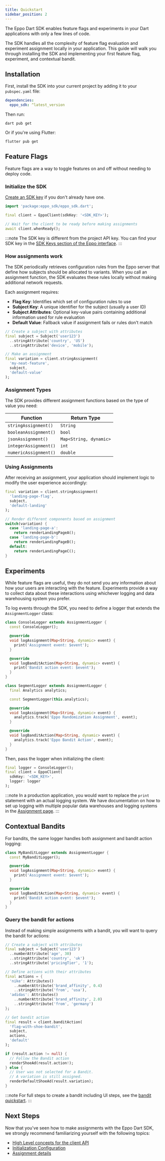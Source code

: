 ```yaml
---
title: Quickstart
sidebar_position: 2
---
```



The Eppo Dart SDK enables feature flags and experiments in your Dart applications with only a few lines of code.

The SDK handles all the complexity of feature flag evaluation and experiment assignment locally in your application. This guide will walk you through installing the SDK and implementing your first feature flag, experiment, and contextual bandit.

## Installation

First, install the SDK into your current project by adding it to your `pubspec.yaml` file:

```yaml
dependencies:
  eppo_sdk: ^latest_version
```

Then run:

```shell
dart pub get
```

Or if you're using Flutter:

```shell
flutter pub get
```

## Feature Flags

Feature flags are a way to toggle features on and off without needing to deploy code.

### Initialize the SDK

[Create an SDK key](/sdks/sdk-keys) if you don't already have one.

```dart
import 'package:eppo_sdk/eppo_sdk.dart';

final client = EppoClient(sdkKey: '<SDK_KEY>');

// Wait for the client to be ready before making assignments
await client.whenReady();
```

:::note
The SDK key is different from the project API key. You can find your SDK key in the [SDK Keys section of the Eppo interface](https://eppo.cloud/configuration/environments/keys).
:::

### How assignments work

The SDK periodically retrieves configuration rules from the Eppo server that define how subjects should be allocated to variants. When you call an assignment function, the SDK evaluates these rules locally without making additional network requests.

Each assignment requires:

- **Flag Key**: Identifies which set of configuration rules to use
- **Subject Key**: A unique identifier for the subject (usually a user ID)
- **Subject Attributes**: Optional key-value pairs containing additional information used for rule evaluation
- **Default Value**: Fallback value if assignment fails or rules don't match

```dart
// Create a subject with attributes
final subject = Subject('user123')
  ..stringAttribute('country', 'US')
  ..stringAttribute('device', 'mobile');

// Make an assignment
final variation = client.stringAssignment(
  'my-neat-feature',
  subject,
  'default-value'
);
```

### Assignment Types

The SDK provides different assignment functions based on the type of value you need:

| Function              | Return Type            |
| --------------------- | ---------------------- |
| `stringAssignment()`  | `String`               |
| `booleanAssignment()` | `bool`                 |
| `jsonAssignment()`    | `Map<String, dynamic>` |
| `integerAssignment()` | `int`                  |
| `numericAssignment()` | `double`               |

### Using Assignments

After receiving an assignment, your application should implement logic to modify the user experience accordingly:

```dart
final variation = client.stringAssignment(
  'landing-page-flag',
  subject,
  'default-landing'
);

// Render different components based on assignment
switch(variation) {
  case 'landing-page-a':
    return renderLandingPageA();
  case 'landing-page-b':
    return renderLandingPageB();
  default:
    return renderLandingPageC();
}
```

## Experiments

While feature flags are useful, they do not send you any information about how your users are interacting with the feature. Experiments provide a way to collect data about these interactions using whichever logging and data warehousing system you prefer.

To log events through the SDK, you need to define a logger that extends the `AssignmentLogger` class:

<Tabs>
<TabItem value="console" label="Console">

```dart
class ConsoleLogger extends AssignmentLogger {
  const ConsoleLogger();

  @override
  void logAssignment(Map<String, dynamic> event) {
    print('Assignment event: $event');
  }

  @override
  void logBanditAction(Map<String, dynamic> event) {
    print('Bandit action event: $event');
  }
}
```

</TabItem>
<TabItem value="segment" label="Segment">

```dart
class SegmentLogger extends AssignmentLogger {
  final Analytics analytics;

  const SegmentLogger(this.analytics);

  @override
  void logAssignment(Map<String, dynamic> event) {
    analytics.track('Eppo Randomization Assignment', event);
  }

  @override
  void logBanditAction(Map<String, dynamic> event) {
    analytics.track('Eppo Bandit Action', event);
  }
}
```

</TabItem>
</Tabs>

Then, pass the logger when initializing the client:

```dart
final logger = ConsoleLogger();
final client = EppoClient(
  sdkKey: '<SDK_KEY>',
  logger: logger
);
```

:::note
In a production application, you would want to replace the `print` statement with an actual logging system. We have documentation on how to set up logging with multiple popular data warehouses and logging systems in the [Assignment page](/sdks/server-sdks/dart/assignments/#logging-data-to-your-data-warehouse).
:::

## Contextual Bandits

For bandits, the same logger handles both assignment and bandit action logging:

```dart
class MyBanditLogger extends AssignmentLogger {
  const MyBanditLogger();

  @override
  void logAssignment(Map<String, dynamic> event) {
    print('Assignment event: $event');
  }

  @override
  void logBanditAction(Map<String, dynamic> event) {
    print('Bandit action event: $event');
  }
}
```

### Query the bandit for actions

Instead of making simple assignments with a bandit, you will want to query the bandit for actions:

```dart
// Create a subject with attributes
final subject = Subject('user123')
  ..numberAttribute('age', 30)
  ..stringAttribute('country', 'uk')
  ..stringAttribute('pricingTier', '1');

// Define actions with their attributes
final actions = {
  'nike': Attributes()
    ..numberAttribute('brand_affinity', 0.4)
    ..stringAttribute('from', 'usa'),
  'adidas': Attributes()
    ..numberAttribute('brand_affinity', 2.0)
    ..stringAttribute('from', 'germany')
};

// Get bandit action
final result = client.banditAction(
  'flag-with-shoe-bandit',
  subject,
  actions,
  'default'
);

if (result.action != null) {
  // Follow the Bandit action
  renderShoeAd(result.action!);
} else {
  // User was not selected for a Bandit.
  // A variation is still assigned.
  renderDefaultShoeAd(result.variation);
}
```

:::note
For full steps to create a bandit including UI steps, see the [bandit quickstart](/bandit-quickstart).
:::

## Next Steps

Now that you've seen how to make assignments with the Eppo Dart SDK, we strongly recommend familiarizing yourself with the following topics:

- [High Level concepts for the client API](/sdks/server-sdks)
- [Initialization Configuration](/sdks/server-sdks/dart/initialization)
- [Assignment details](/sdks/server-sdks/dart/assignments)
